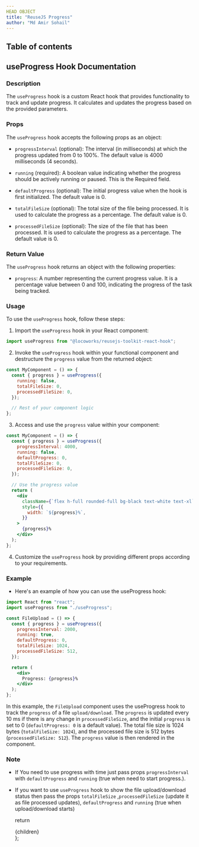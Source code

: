 ```yaml
---
HEAD OBJECT
title: "ReuseJS Progress"
author: "Md Amir Sohail"
---
```



## Table of contents

## useProgress Hook Documentation
### Description
The `useProgress` hook is a custom React hook that provides functionality to track and update progress. It calculates and updates the progress based on the provided parameters.

### Props
The `useProgress` hook accepts the following props as an object:

- `progressInterval` (optional): The interval (in milliseconds) at which the progress updated from 0 to 100%. The default value is 4000 milliseconds (4 seconds).

- `running` (required): A boolean value indicating whether the progress should be actively running or paused. This is the Required field.

- `defaultProgress` (optional): The initial progress value when the hook is first initialized. The default value is 0.

- `totalFileSize` (optional): The total size of the file being processed. It is used to calculate the progress as a percentage. The default value is 0.

- `processedFileSize` (optional): The size of the file that has been processed. It is used to calculate the progress as a percentage. The default value is 0.


### Return Value
The `useProgress` hook returns an object with the following properties:

- `progress`: A number representing the current progress value. It is a percentage value between 0 and 100, indicating the progress of the task being tracked.


### Usage
To use the `useProgress` hook, follow these steps:

1. Import the `useProgress` hook in your React component:

```jsx
import useProgress from "@locoworks/reusejs-toolkit-react-hook";

```
2. Invoke the `useProgress` hook within your functional component and destructure the `progress` value from the returned object:

```jsx
const MyComponent = () => {
  const { progress } = useProgress({
    running: false,
    totalFileSize: 0,
    processedFileSize: 0,
  });

  // Rest of your component logic
};
```
3. Access and use the `progress` value within your component:

```jsx
const MyComponent = () => {
  const { progress } = useProgress({
    progressInterval: 4000,
    running: false,
    defaultProgress: 0,
    totalFileSize: 0,
    processedFileSize: 0,
  });

  // Use the progress value
  return (
    <div
      className={`flex h-full rounded-full bg-black text-white text-xl`}
      style={{
        width: `${progress}%`,
      }}
    >
      {progress}%
    </div>
  );
};
```
4. Customize the `useProgress` hook by providing different props according to your requirements.

### Example
- Here's an example of how you can use the useProgress hook:

```jsx
import React from "react";
import useProgress from "./useProgress";

const FileUpload = () => {
  const { progress } = useProgress({
    progressInterval: 2000,
    running: true,
    defaultProgress: 0,
    totalFileSize: 1024,
    processedFileSize: 512,
  });

  return (
    <div>
      Progress: {progress}%
    </div>
  );
};
```

In this example, the `FileUpload` component uses the useProgress hook to track the `progress` of a file `upload/download`. The `progress` is updated every 10 ms if there is any change in `processedFileSize`, and the initial `progress` is set to 0 (`defaultProgress: 0` is a default value). The total file size is 1024 bytes (`totalFileSize: 1024`), and the processed file size is 512 bytes (`processedFileSize: 512`). The `progress` value is then rendered in the component.

### Note
- If You need to use progress with time just pass props `progressInterval` with `defaultProgress` and `running` (true when need to start progress.).
- If you want to use `useProgress` hook to show the file upload/download status then pass the props `totalFileSize` ,`processedFileSize` (update it as file processed updates), `defaultProgress` and `running` (true when upload/download starts)

  return <SiteWrapper toc={toc}><div className="prose max-w-full mx-4 pb-10" >{children}</div></SiteWrapper>
};